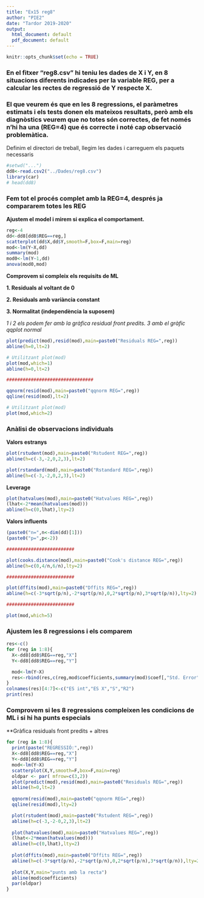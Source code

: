 ```yaml
---
title: "Ex15 reg8"
author: "PIE2"
date: "Tardor 2019-2020"
output:
  html_document: default
  pdf_document: default
---
```


```r
knitr::opts_chunk$set(echo = TRUE)
```

### En el fitxer “reg8.csv” hi teniu les dades de X i Y, en 8 situacions diferents indicades per la variable REG, per a calcular les rectes de regressió de Y respecte X. 

### **El que veurem és que en les 8 regressions, el paràmetres estimats i els tests donen els mateixos resultats, però amb els diagnòstics veurem que no totes són correctes, de fet només n'hi ha una (REG=4) que és correcte i noté cap observació problemàtica.**

Definim el directori de treball, llegim les dades i carreguem els paquets necessaris

```r
#setwd("...")
dd8<-read.csv2("../Dades/reg8.csv")
library(car)
# head(dd8)
```

### Fem tot el procés complet amb la REG=4, després ja compararem totes les REG

**Ajustem el model i mirem si explica el comportament.**

```r
reg<-4
dd<-dd8[dd8$REG==reg,]
scatterplot(dd$X,dd$Y,smooth=F,box=F,main=reg)
mod<-lm(Y~X,dd)
summary(mod)
mod0<-lm(Y~1,dd)
anova(mod0,mod)
```

**Comprovem si compleix els requisits de ML**

**1. Residuals al voltant de 0**

**2. Residuals amb variància constant**

**3. Normalitat (independència la suposem)**

*1 i 2 els podem fer amb la gràfica residual front predits. 3 amb el gràfic qqplot normal*

```r
plot(predict(mod),resid(mod),main=paste0("Residuals REG=",reg))
abline(h=0,lt=2)

# Utilitzant plot(mod)
plot(mod,which=1)
abline(h=0,lt=2)

################################

qqnorm(resid(mod),main=paste0("qqnorm REG=",reg))
qqline(resid(mod),lt=2)

# Utilitzant plot(mod)
plot(mod,which=2)
```

### Anàlisi de observacions individuals

**Valors estranys**

```r
plot(rstudent(mod),main=paste0("Rstudent REG=",reg))
abline(h=c(-3,-2,0,2,3),lt=2)

plot(rstandard(mod),main=paste0("Rstandard REG=",reg))
abline(h=c(-3,-2,0,2,3),lt=2)
```

**Leverage**
```r
plot(hatvalues(mod),main=paste0("Hatvalues REG=",reg))
(lhat<-2*mean(hatvalues(mod)))
abline(h=c(0,lhat),lty=2)
```

**Valors influents**
```r
(paste0("n=",n<-dim(dd)[1]))
(paste0("p=",p<-2))

#########################

plot(cooks.distance(mod),main=paste0("Cook's distance REG=",reg))
abline(h=c(0,4/n,6/n),lty=2)

#########################

plot(dffits(mod),main=paste0("Dffits REG=",reg))
abline(h=c(-3*sqrt(p/n),-2*sqrt(p/n),0,2*sqrt(p/n),3*sqrt(p/n)),lty=2)

#########################

plot(mod,which=5)

```

### Ajustem les 8 regressions i els comparem

```r
res<-c()
for (reg in 1:8){
  X<-dd8[dd8$REG==reg,"X"]
  Y<-dd8[dd8$REG==reg,"Y"]

  mod<-lm(Y~X)
  res<-rbind(res,c(reg,mod$coefficients,summary(mod)$coef[,"Std. Error"],summary(mod)$sigma,summary(mod)$r.square,summary(mod)$fstatistic))
}
colnames(res)[4:7]<-c("ES int","ES X","S","R2")
print(res)
```

### Comprovem si les 8 regressions compleixen les condicions de ML i si hi ha punts especials

**Gràfica residuals front predits + altres
```r
for (reg in 1:8){
  print(paste("REGRESSIÓ:",reg))
  X<-dd8[dd8$REG==reg,"X"]
  Y<-dd8[dd8$REG==reg,"Y"]
  mod<-lm(Y~X)
  scatterplot(X,Y,smooth=F,box=F,main=reg)
  oldpar <- par( mfrow=c(3,2))
  plot(predict(mod),resid(mod),main=paste0("Residuals REG=",reg))
  abline(h=0,lt=2)
  
  qqnorm(resid(mod),main=paste0("qqnorm REG=",reg))
  qqline(resid(mod),lty=2)

  plot(rstudent(mod),main=paste0("Rstudent REG=",reg))
  abline(h=c(-3,-2-0,2,3),lt=2)
  
  plot(hatvalues(mod),main=paste0("Hatvalues REG=",reg))
  (lhat<-2*mean(hatvalues(mod)))
  abline(h=c(0,lhat),lty=2)
  
  plot(dffits(mod),main=paste0("Dffits REG=",reg))
  abline(h=c(-3*sqrt(p/n),-2*sqrt(p/n),0,2*sqrt(p/n),3*sqrt(p/n)),lty=2)
  
  plot(X,Y,main="punts amb la recta")
  abline(mod$coefficients)
  par(oldpar)
}

```


